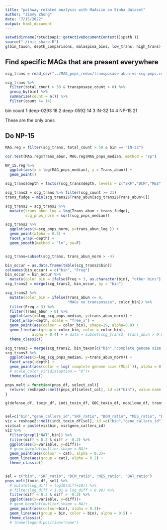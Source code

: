 ```yaml
---
title: "pathway related analysis with MaAsLin on Sinha dataset"
author: "Jimmy Zhong"
date: "7/15/2022"
output: html_document
---
```


```r
setwd(dirname(rstudioapi::getActiveDocumentContext()$path ))
source("./init_share.R")
g(bin_taxon, depth_comparisons, malaspina_bins, low_trans, high_trans) %=% init_bins()
```

## Find specific MAGs that are present everywhere
```r
scg_trans = read_csv("../MAG_pnps_redux/transposase-abun-vs-scg-pnps.csv")

scg_trans %>% 
  filter(total_count > 50 & transposase_count > 0) %>%
  group_by(bin) %>%
  summarize(count = n()) %>%
  filter(count >= 14)
```

  bin       count
1 deep-0293    18
2 deep-0592    14
3 IN-32        14
4 NP-15        21

These are the only ones

## Do NP-15
```r
MAG.reg = filter(scg_trans, total_count > 50 & bin == "IN-32")

cor.test(MAG.reg$Trans_abun, MAG.reg$MAG_pnps_median, method = "sp")

NP_15.reg %>%
  ggplot(aes(x = log(MAG_pnps_median), y = Trans_abun)) +
  geom_point()
```



```r
scg_trans$depth = factor(scg_trans$depth, levels = c("SRF","DCM","MES","deep"))

scg_trans2 = scg_trans %>% filter(scg_count >= 21)
trans_fudge = min(scg_trans2$Trans_abun[scg_trans2$Trans_abun>0])

scg_trans2 = scg_trans2 %>%
  mutate(trans_abun_log = log(Trans_abun + trans_fudge),
         scg_pnps_norm = sqrt(scg_pnps_median))

scg_trans2 %>%
  ggplot(aes(x=scg_pnps_norm, y=trans_abun_log )) +
  geom_point(alpha = 0.3) +
  facet_wrap(~depth) +
  geom_smooth(method = "lm", se=F)


scg_trans=subset(scg_trans, trans_abun_norm > -4)

bin_occur = as.data.frame(table(scg_trans2$bin))
colnames(bin_occur) = c("bin", "Freq")
bin_occur = bin_occur %>%
  mutate(color_bin = ifelse(Freq > 3, as.character(bin), "other bins"))
scg_trans2 = merge(scg_trans2, bin_occur, by = "bin")

scg_trans2 %>%
  mutate(color_bin = ifelse(Trans_abun <= 0, 
                            "MAGs no transposase", color_bin)) %>%
  filter(Freq > 3) %>%
  filter(Trans_abun > 0) %>%
  ggplot(aes(x=log_scg_pnps_median, y=trans_abun_norm)) +
  facet_wrap(~depth, scale = "free_x") +
  geom_point(aes(colour = color_bin), shape=19, alpha=0.8) +
  geom_line(aes(group = color_bin, color = color_bin), 
            alpha = 0.4) + # data = subset(scg_trans2, Trans_abun > 0 & Freq > 3)
  theme_classic()
```



```r
scg_trans3 = merge(scg_trans2, bin_taxon[c("bin","complete genome size (Mbp)")], by = "bin")
scg_trans3 %>%
  ggplot(aes(x=log_scg_pnps_median, y=trans_abun_norm)) +
  facet_wrap(~depth) +
  geom_point(aes(color = log(`complete genome size (Mbp)`)), alpha = 0.5) +
  # scale_color_viridis(option = "D")+
  theme_classic()
```


```r
pnps_melt = function(pnps_df, select_col){
  return( reshape2::melt(pnps_df[select_col], id =c("bin"), value.name = c("diff")) )
}

g(defense_df, toxin_df, indi_toxin_df, GOC_toxin_df, mobilome_df, trans_df) %=% init_MAGs_pnps_depths()


sel=c("bin","gene_callers_id","SRF_ratio", "DCM_ratio", "MES_ratio", "BAT_ratio")
viz = reshape2::melt(indi_toxin_df[sel], id =c("bin","gene_callers_id"), value.name = c("diff"))
viz$cat = paste(viz$bin, viz$gene_callers_id)
viz %>%
  filter(grepl("NAT",bin)) %>%
  filter(diff < 0.2 & diff > -0.2) %>%
  ggplot(aes(x=variable, y=diff))+
  # geom_boxplot(outlier.shape = NA)+
  geom_point(aes(colour = cat), alpha = 0.3)+
  geom_line(aes(group = cat), alpha = 0.2) +
  theme_classic()


sel = c("bin", "SRF_ratio", "DCM_ratio", "MES_ratio", "BAT_ratio")
pnps_melt(toxin_df, sel) %>%
  # mutate(log_diff = log10(diff+10)) %>%
  # filter(log_diff < 1.01 & log_diff > 0.99) %>%
  filter(diff < 0.3 & diff > -0.3) %>%
  ggplot(aes(x=variable, y=diff))+
  # geom_boxplot(outlier.shape = NA)+
  geom_point(aes(colour=bin), alpha = 0.3)+
  geom_line(aes(group = bin, color = bin), alpha = 0.5) +
  theme_classic()
  # theme(legend.position="none")
```






